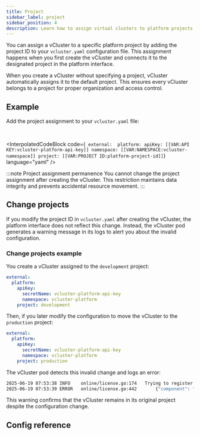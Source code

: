 ```yaml
---
title: Project
sidebar_label: project
sidebar_position: 4
description: Learn how to assign virtual clusters to platform projects and manage project configurations.
---
```




<ProAdmonition/>

You can assign a vCluster to a specific platform project by adding the project ID to your `vcluster.yaml` configuration file. This assignment happens when you first create the vCluster and connects it to the designated project in the platform interface.

When you create a vCluster without specifying a project, vCluster automatically assigns it to the default project. This ensures every vCluster belongs to a project for proper organization and access control.

## Example

Add the project assignment to your `vcluster.yaml` file:

<br />

<InterpolatedCodeBlock 
  code={`
  external: 
    platform:
      apiKey: [[VAR:API KEY:vcluster-platform-api-key]]
      namespace: [[VAR:NAMESPACE:vcluster-namespace]]
      project: [[VAR:PROJECT ID:platform-project-id]]`} 
  language="yaml" 
/>

:::note Project assignment permanence
You cannot change the project assignment after creating the vCluster. This restriction maintains data integrity and prevents accidental resource movement.
:::

## Change projects

If you modify the project ID in `vcluster.yaml` after creating the vCluster, the platform interface does not reflect this change. Instead, the vCluster pod generates a warning message in its logs to alert you about the invalid configuration.

### Change projects example

You create a vCluster assigned to the `development` project:

```yaml title="vcluster.yaml"
external:
  platform:
    apiKey:
      secretName: vcluster-platform-api-key
      namespace: vcluster-platform
    project: development
```

Then, if you later modify the configuration to move the vCluster to the `production` project:

```yaml title="vcluster.yaml"
external:
  platform:
    apiKey:
      secretName: vcluster-platform-api-key
      namespace: vcluster-platform
    project: production
```

The vCluster pod detects this invalid change and logs an error:

```bash
2025-06-19 07:53:38	INFO	online/license.go:174	Trying to register vCluster in the Platform	{"component": "vcluster"}
2025-06-19 07:53:39	ERROR	online/license.go:442		{"component": "vcluster", "error": "vcluster is currently imported in project \"development\", it cannot be moved to \"production\""}
```

This warning confirms that the vCluster remains in its original project despite the configuration change.

## Config reference

<Project />
